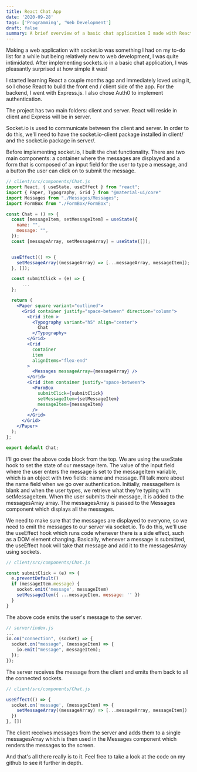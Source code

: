```yaml
---
title: React Chat App
date: '2020-09-28'
tags: ['Programming', 'Web Development']
draft: false
summary: A brief overview of a basic chat application I made with React, Express, socket.io, and Auth0.
---
```


Making a web application with socket.io was something I had on my to-do list for a while but being
relatively new to web development, I was quite intimidated. After implementing sockets.io in a basic
chat application, I was pleasantly surprised at how simple it was!

I started learning React a couple
months ago and immediately loved using it, so I chose React to build the front end / client side
of the app. For the backend, I went with Express.js. I also chose Auth0 to implement authentication.

The project has two main folders: client and server. React will reside in client and
Express will be in server.

Socket.io is used to communicate between the client and server. In order to do this, we'll need to have
the socket.io-client package installed in client/ and the socket.io package in server/.

Before implementing socket.io, I built the chat functionality. There are two main components: a container
where the messages are displayed and a form that is composed of an input field for the user to type a message, and
a button the user can click on to submit the message.

```jsx
// client/src/components/Chat.js
import React, { useState, useEffect } from "react";
import { Paper, Typography, Grid } from "@material-ui/core"
import Messages from "./Messages/Messages";
import FormBox from "./FormBox/FormBox";

const Chat = () => {
  const [messageItem, setMessageItem] = useState({
    name: "",
    message: "",
  });
  const [messageArray, setMessageArray] = useState([]);


  useEffect(() => {
    setMessageArray((messageArray) => [...messageArray, messageItem]);
  }, []);

  const submitClick = (e) => {
      ...
  };

  return (
    <Paper square variant="outlined">
      <Grid container justify="space-between" direction="column">
        <Grid item >
          <Typography variant="h5" align="center">
            Chat
          </Typography>
        </Grid>
        <Grid
          container
          item
          alignItems="flex-end"
        >
          <Messages messageArray={messageArray} />
        </Grid>
        <Grid item container justify="space-between">
          <FormBox
            submitClick={submitClick}
            setMessageItem={setMessageItem}
            messageItem={messageItem}
          />
        </Grid>
      </Grid>
    </Paper>
  );
};

export default Chat;
```

I'll go over the above code block from the top. We are using the useState hook to set the state of our message item.
The value of the input field where the user enters the message is set to the messageItem variable, which is an object with
two fields: name and message. I'll talk more about the name field when we go over authentication. Initially, messageItem is blank
and when the user types, we retrieve what they're typing with setMessageItem. When the user submits their message, it is added to the messagesArray array.
The messagesArray is passed to the Messages component which displays all the messages.

We need to make sure that the messages are displayed to everyone, so we need to emit the messages to our server via socket.io. To do this, we'll use the useEffect hook
which runs code whenever there is a side effect, such as a DOM element changing. Basically, whenever a message is submitted, the useEffect hook will take that message and add it
to the messagesArray using sockets.

```js
// client/src/components/Chat.js

const submitClick = (e) => {
  e.preventDefault()
  if (messageItem.message) {
    socket.emit('message', messageItem)
    setMessageItem({ ...messageItem, message: '' })
  }
}
```

The above code emits the user's message to the server.

```js
// server/index.js
...
io.on("connection", (socket) => {
  socket.on("message", (messageItem) => {
    io.emit("message", messageItem);
  });
});
```

The server receives the message from the client and emits them back to all the connected sockets.

```js
// client/src/components/Chat.js

useEffect(() => {
  socket.on('message', (messageItem) => {
    setMessageArray((messageArray) => [...messageArray, messageItem])
  })
}, [])
```

The client receives messages from the server and adds them to a single messagesArray which is then used in the Messages component which renders the messages to the screen.

And that's all there really is to it. Feel free to take a look at the code on my github to see it further in depth.
